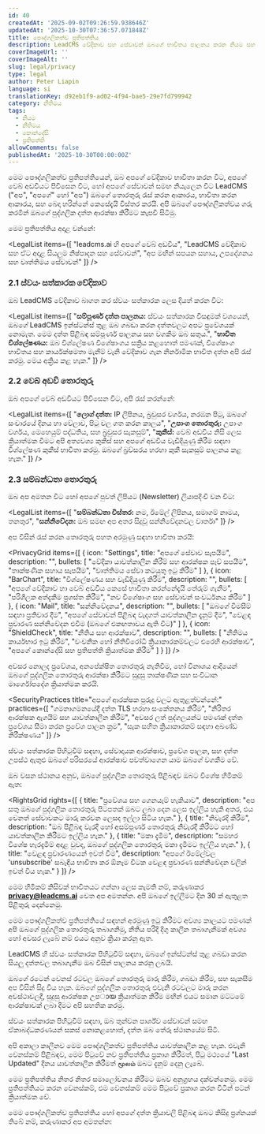 ```yaml
---
id: 40
createdAt: '2025-09-02T09:26:59.938646Z'
updatedAt: '2025-10-30T07:36:57.071848Z'
title: පෞද්ගලිකත්ව ප්‍රතිපත්තිය
description: LeadCMS වේදිකාව සහ සේවාවන් ඔබගේ භාවිතය පාලනය කරන නියම සහ කොන්දේසි.
coverImageUrl: ''
coverImageAlt: ''
slug: legal/privacy
type: legal
author: Peter Liapin
language: si
translationKey: d92eb1f9-ad02-4f94-bae5-29e7fd799942
category: නීතිමය
tags:
  - නියම
  - නීතිමය
  - කොන්දේසි
  - ප්‍රතිපත්ති
allowComments: false
publishedAt: '2025-10-30T00:00:00Z'
---
```


<LegalSection title="1. හැඳින්වීම">

මෙම පෞද්ගලිකත්ව ප්‍රතිපත්තියෙන්, ඔබ අපගේ වේදිකාව භාවිතා කරන විට, අපගේ වෙබ් අඩවියට පිවිසෙන විට, හෝ අපගේ සේවාවන් සමඟ නියැලෙන විට LeadCMS ("අප", "අපගේ" හෝ "අප") ඔබගේ තොරතුරු රැස් කරන ආකාරය, භාවිතා කරන ආකාරය, සහ බෙදා හරින්නේ කෙසේදැයි විස්තර කරයි. අපි ඔබගේ පෞද්ගලිකත්වය ගරු කරමින් ඔබගේ පුද්ගලික දත්ත ආරක්ෂා කිරීමට කැපවී සිටිමු.

මෙම ප්‍රතිපත්තිය අදාළ වන්නේ:

<LegalList items={[
  "leadcms.ai හි අපගේ වෙබ් අඩවිය",
  "LeadCMS වේදිකාව සහ ඒට අදාළ සියලුම නිෂ්පාදන සහ සේවාවන්",
  "අප මඟින් සපයන සහාය, උපදේශනය සහ වෘත්තිමය සේවාවන්"
]} />

</LegalSection>

<LegalSection title="2. අපි රැස් කරන තොරතුරු">

### 2.1 ස්වයං සත්කාරක වේදිකාව

ඔබ LeadCMS වේදිකාව බාගත කර ස්වයං සත්කාරක ලෙස දියත් කරන විට:

<LegalList items={[
  "<strong>සම්පූර්ණ දත්ත පාලනය:</strong> ස්වයං සත්කාරක විසඳුමක් වශයෙන්, ඔබගේ LeadCMS ඉන්ස්ටන්ස් තුළ ඔබ ගබඩා කරන දත්තවලට අපට ප්‍රවේශයක් නොමැත. මෙම දත්ත පිළිබඳ සම්පූර්ණ පාලනය සහ වගකීම ඔබ සතුය.",
  "<strong>භාවිත විශ්ලේෂණය:</strong> ඔබ විශ්ලේෂණ විශේෂාංගය සක්‍රිය කළහොත් පමණක්, විශේෂාංග භාවිතය සහ කාර්යක්ෂමතා මැනීම් වැනි වේදිකාව ගැන නිර්නාමික භාවිත දත්ත අපි රැස් කරමු. මෙය අක්‍රිය කළ හැක."
]} />

### 2.2 වෙබ් අඩවි තොරතුරු

ඔබ අපගේ වෙබ් අඩවියට පිවිසෙන විට, අපි රැස් කරන්නේ:

<LegalList items={[
  "<strong>ලොග් දත්ත:</strong> IP ලිපිනය, බ්‍රවුසර වර්ගය, නරඹන පිටු, ඔබගේ සංචාරයේ දිනය හා වේලාව, පිටු වල ගත කරන කාලය",
  "<strong>උපාංග තොරතුරු:</strong> උපාංග වර්ගය, මෙහෙයුම් පද්ධතිය, සහ බ්‍රවුසර සැකසුම්",
  "<strong>කුකීස්:</strong> වෙබ් අඩවිය නිසි ලෙස ක්‍රියාත්මක වීමට අපි අත්‍යවශ්‍ය කුකීස් සහ අපගේ අඩවිය වැඩිදියුණු කිරීම සඳහා විශ්ලේෂණ කුකීස් භාවිතා කරමු. ඔබගේ බ්‍රව්සරය හරහා කුකී සැකසුම් පාලනය කළ හැක."
]} />

### 2.3 සම්බන්ධතා තොරතුරු

ඔබ අප අමතන විට හෝ අපගේ පුවත් ලිපියට (Newsletter) ලියාපදිංචි වන විට:

<LegalList items={[
  "<strong>සම්බන්ධතා විස්තර:</strong> නම, ඊමේල් ලිපිනය, සමාගම් නාමය, තනතුර",
  "<strong>සන්නිවේදන:</strong> ඔබ සමඟ අප අතර සිදුවූ සන්නිවේදනවල වාර්තා"
]} />

</LegalSection>

<LegalSection title="3. ඔබගේ තොරතුරු අපි භාවිතා කරන ආකාරය">

අප විසින් රැස් කරන තොරතුරු පහත අරමුණු සඳහා භාවිතා කරයි:

<PrivacyGrid items={[
  {
    icon: "Settings",
    title: "අපගේ සේවාව සැපයීම",
    description: "",
    bullets: [
      "වේදිකා යාවත්කාලීන කිරීම් සහ ආරක්ෂක පෑච් සපයීම",
      "තාක්ෂණික සහාය සැපයීම",
      "වෘත්තිමය සේවා කටයුතු ඉටු කිරීම"
    ]
  },
  {
    icon: "BarChart",
    title: "විශ්ලේෂණය සහ වැඩිදියුණු කිරීම",
    description: "",
    bullets: [
      "අපගේ වේදිකාව හා වෙබ් අඩවිය කෙසේ භාවිතා කරන්නේදැයි තේරුම් ගැනීම",
      "පරිශීලක අත්දැකීම ප්‍රශස්ත කිරීම",
      "නව විශේෂාංග සහ සේවාවන් සංවර්ධනය කිරීම"
    ]
  },
  {
    icon: "Mail",
    title: "සන්නිවේදනය",
    description: "",
    bullets: [
      "ඔබගේ විමසීම් සඳහා ප්‍රතිචාර දීම",
      "අපගේ සේවාවන් පිළිබඳ වැදගත් යාවත්කාලීන දැනුම් දීම",
      "වෙළඳ ප්‍රචාරණ සන්නිවේදන එවීම (ඔබගේ එකඟතාවය ඇති විට)"
    ]
  },
  {
    icon: "ShieldCheck",
    title: "නීතිය සහ ආරක්ෂාව",
    description: "",
    bullets: [
      "නීතිමය කාර්යභාර ඉටු කිරීම",
      "වංචනික හෝ නීතිවිරෝධී ක්‍රියාකාරකම්වලට එරෙහි ආරක්ෂාව",
      "අපගේ කොන්දේසි සහ ප්‍රතිපත්ති ක්‍රියාත්මක කිරීම"
    ]
  }
]} />

</LegalSection>

<LegalSection title="4. දත්ත ආරක්ෂාව">

අවසර නොලද ප්‍රවේශය, අනපේක්ෂිත තොරතුරු නැතිවීම, හෝ විනාශය ආදියෙන් ඔබගේ පුද්ගලික තොරතුරු ආරක්ෂා කිරීමට සුදුසු තාක්ෂණික සහ සංවිධාන මාර්ගෝපදේශ ක්‍රියාත්මක කරයි.

<SecurityPractices title="අපගේ ආරක්ෂක පුරුදු වලට ඇතුළත්වන්නේ:" practices={[
  "ගමනාගමනයේදී දත්ත TLS හරහා සංකේතනය කිරීම",
  "නිරිතර ආරක්ෂක ඇගයීම් සහ යාවත්කාලීන කිරීම්",
  "අවසර ලත් පුද්ගලයන්ට පමණක් දත්ත ප්‍රවේශය සීමා කරන ප්‍රවේශ පාලන ක්‍රම",
  "සැක සහිත ක්‍රියාකාරකම් සඳහා අඛණ්ඩ නිරීක්ෂණය"
]} />

ස්වයං සත්කාරක පිහිටුවීම් සඳහා, සේවාදායක ආරක්ෂාව, ප්‍රවේශ පාලන, සහ දත්ත උපස්ථ ඇතුළු ඔබගේ පරිසරයේ ආරක්ෂාව පවත්වාගෙන යාම ඔබගේ වගකීම වේ.

</LegalSection>

<LegalSection title="5. ඔබගේ හිමිකම් සහ විකල්ප">

ඔබ වසන ස්ථානය අනුව, ඔබගේ පුද්ගලික තොරතුරු පිළිබඳව ඔබට විශේෂ හිමිකම් ඇත:

<RightsGrid rights={[
  {
    title: "ප්‍රවේශය සහ ගෙනයෑම් හැකියාව",
    description: "අප සතු ඔබගේ පුද්ගලික තොරතුරු පිටපතක් ඔබට ලබා දෙන ලෙස ඉල්ලිය හැකි අතර, එය වෙනත් සේවාවකට මාරු කරවන ලෙසද ඉල්ලා සිටිය හැක."
  },
  {
    title: "නිවැරදි කිරීම",
    description: "ඔබ පිළිබඳ වැරදි හෝ අසම්පූර්ණ තොරතුරු නිවැරදි කිරීමට හෝ යාවත්කාලීන කිරීමට ඉල්ලිය හැක."
  },
  {
    title: "මකා දැමීම",
    description: "සමහර විශේෂ හැරදැමීම් අදාළ වුවද, ඔබගේ පුද්ගලික තොරතුරු මකා දැමීමට ඉල්ලිය හැක."
  },
  {
    title: "වෙළඳ ප්‍රචාරණයෙන් ඉවත් වීම",
    description: "අපගේ ඊමේල්වල 'unsubscribe' සබැඳිය භාවිතා කර ඕනෑම විටක වෙළඳ ප්‍රචාරණ සන්නිවේදන වලින් ඉවත් විය හැක."
  }
]} />

මෙම හිමිකම් කිසිවක් භාවිතයට ගන්නා ලෙස කැමති නම්, කරුණාකර **privacy@leadcms.ai** වෙත අප අමතන්න. අපි ඔබගේ ඉල්ලීමට දින 30 ක් ඇතුළත පිළිතුරු දෙන්නෙමු.

</LegalSection>

<LegalSection title="6. දත්ත තබාගැනීම">

මෙම පෞද්ගලිකත්ව ප්‍රතිපත්තියේ සඳහන් අරමුණු ඉටු කිරීමට අවශ්‍ය කාලයට පමණක් අපි ඔබගේ පුද්ගලික තොරතුරු තබාගනිමු, නීතිය පරිදි දිගු කාලීන තබාගැනීමක් අවශ්‍ය හෝ අවසර ලැබේ නම් එයට අනුව ක්‍රියා කරනු ඇත.

LeadCMS හි ස්වයං සත්කාරක පිහිටුවීම් සඳහා, ඔබගේ ඉන්ස්ටන්ස් තුළ ගබඩා කරන සියලු දත්තවල තබාගැනීම ඔබ විසින් පාලනය කරනු ලබයි.

</LegalSection>

<LegalSection title="7. ජාත්‍යන්තර දත්ත මාරු">

ඔබගේ රටෙන් වෙනස් රටවල ඔබගේ තොරතුරු මාරු කිරීම, ගබඩා කිරීම, සහ සැකසීම අප විසින් සිදු විය හැක. ඔබගේ පුද්ගලික තොරතුරු එවැනි රටවලට මාරු කරන අවස්ථාවලදී, සුදුසු ආරක්ෂක උපായ ක්‍රියාත්මක කිරීම මඟින් එයට සමාන මට්ටමේ ආරක්ෂාවක් ලබා දීමට අපි සහතික කරමු.

ස්වයං සත්කාරක පිහිටුවීම් සඳහා, ඔබ තුන්වන පාර්ශ්ව සේවාවන් සමඟ ඒකාබද්ධකරණයන් සකස් නොකළහොත්, දත්ත ඔබ තේරූ ස්ථානයේම සිටී.

</LegalSection>

<LegalSection title="8. මෙම ප්‍රතිපත්තියට සිදු කරන වෙනස්කම්">

අපි අකාලා කාලීනව මෙම පෞද්ගලිකත්ව ප්‍රතිපත්තිය යාවත්කාලීන කළ හැක. එවැනි වෙනස්කම් පිළිබඳව, මෙම පිටුවේ නව ප්‍රතිපත්තිය ප්‍රකාශ කිරීමත්, පිටු මථ්‍යයේ "Last Updated" දිනය යාවත්කාලීන කිරීමත් மூலம் ඔබට දැනුම් දෙනු ලැබේ.

මෙම ප්‍රතිපත්තිය නිතර නිතර සමාලෝචනය කිරීමට ඔබව අනුග්‍රහය දක්වන්නෙමු. මෙම ප්‍රතිපත්තියට කරන වෙනස්කම්, එම වෙනස්කම් මෙම පිටුවේ ප්‍රකාශ කරන විටින් පටන් ක්‍රියාත්මක වේ.

</LegalSection>

<LegalSection title="9. අප අමතන්න">

මෙම පෞද්ගලිකත්ව ප්‍රතිපත්තිය හෝ අපගේ දත්ත ක්‍රියාවලි පිළිබඳ ඔබට කිසිදු ප්‍රශ්නයක් තිබේ නම්, කරුණාකර අප අමතන්න:

<ContactInfo type="email" value="privacy@leadcms.ai" label="Email" />

</LegalSection>
